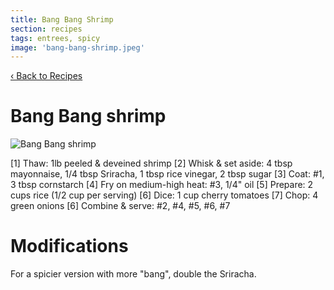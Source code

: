 ```yaml
---
title: Bang Bang Shrimp
section: recipes
tags: entrees, spicy
image: 'bang-bang-shrimp.jpeg'
---
```



[‹ Back to Recipes](/recipes)

# Bang Bang shrimp

![Bang Bang shrimp](../../images/food/bang-bang-shrimp.jpeg)

<Recipe>
[1] Thaw: 1lb peeled & deveined shrimp
[2] Whisk & set aside: 4 tbsp mayonnaise, 1/4 tbsp Sriracha, 1 tbsp rice vinegar, 2 tbsp sugar
[3] Coat: #1, 3 tbsp cornstarch
[4] Fry on medium-high heat: #3, 1/4" oil
[5] Prepare: 2 cups rice (1/2 cup per serving)
[6] Dice: 1 cup cherry tomatoes
[7] Chop: 4 green onions
[6] Combine & serve: #2, #4, #5, #6, #7
</Recipe>

# Modifications
For a spicier version with more "bang", double the Sriracha.
